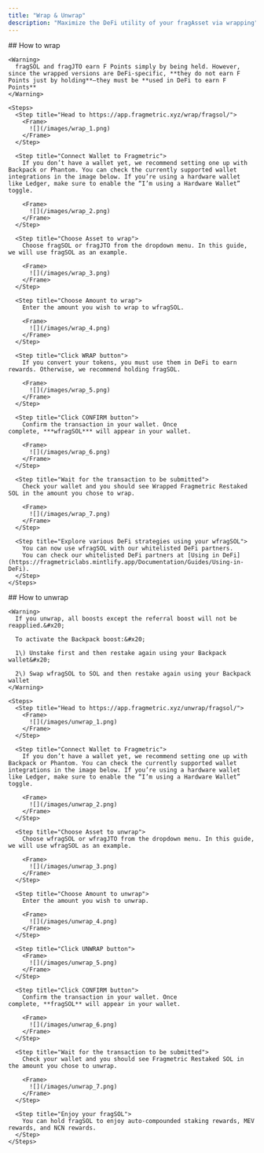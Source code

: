 ```yaml
---
title: "Wrap & Unwrap"
description: "Maximize the DeFi utility of your fragAsset via wrapping"
---
```


<Tabs>
  <Tab title="Wrap">
    ## How to wrap

    <Warning>
      fragSOL and fragJTO earn F Points simply by being held. However, since the wrapped versions are DeFi-specific, **they do not earn F Points just by holding**—they must be **used in DeFi to earn F Points**
    </Warning>

    <Steps>
      <Step title="Head to https://app.fragmetric.xyz/wrap/fragsol/">
        <Frame>
          ![](/images/wrap_1.png)
        </Frame>
      </Step>

      <Step title="Connect Wallet to Fragmetric">
        If you don’t have a wallet yet, we recommend setting one up with Backpack or Phantom. You can check the currently supported wallet integrations in the image below. If you’re using a hardware wallet like Ledger, make sure to enable the “I’m using a Hardware Wallet” toggle.

        <Frame>
          ![](/images/wrap_2.png)
        </Frame>
      </Step>

      <Step title="Choose Asset to wrap">
        Choose fragSOL or fragJTO from the dropdown menu. In this guide, we will use fragSOL as an example.

        <Frame>
          ![](/images/wrap_3.png)
        </Frame>
      </Step>

      <Step title="Choose Amount to wrap">
        Enter the amount you wish to wrap to wfragSOL.

        <Frame>
          ![](/images/wrap_4.png)
        </Frame>
      </Step>

      <Step title="Click WRAP button">
        If you convert your tokens, you must use them in DeFi to earn rewards. Otherwise, we recommend holding fragSOL.

        <Frame>
          ![](/images/wrap_5.png)
        </Frame>
      </Step>

      <Step title="Click CONFIRM button">
        Confirm the transaction in your wallet. Once complete, ***wfragSOL*** will appear in your wallet.

        <Frame>
          ![](/images/wrap_6.png)
        </Frame>
      </Step>

      <Step title="Wait for the transaction to be submitted">
        Check your wallet and you should see Wrapped Fragmetric Restaked SOL in the amount you chose to wrap.

        <Frame>
          ![](/images/wrap_7.png)
        </Frame>
      </Step>

      <Step title="Explore various DeFi strategies using your wfragSOL">
        You can now use wfragSOL with our whitelisted DeFi partners.
        You can check our whitelisted DeFi partners at [Using in DeFi](https://fragmetriclabs.mintlify.app/Documentation/Guides/Using-in-DeFi).
      </Step>
    </Steps>
  </Tab>

  <Tab title="Unwrap">
    ## How to unwrap

    <Warning>
      If you unwrap, all boosts except the referral boost will not be reapplied.&#x20;

      To activate the Backpack boost:&#x20;

      1\) Unstake first and then restake again using your Backpack wallet&#x20;

      2\) Swap wfragSOL to SOL and then restake again using your Backpack wallet
    </Warning>

    <Steps>
      <Step title="Head to https://app.fragmetric.xyz/unwrap/fragsol/">
        <Frame>
          ![](/images/unwrap_1.png)
        </Frame>
      </Step>

      <Step title="Connect Wallet to Fragmetric">
        If you don’t have a wallet yet, we recommend setting one up with Backpack or Phantom. You can check the currently supported wallet integrations in the image below. If you’re using a hardware wallet like Ledger, make sure to enable the “I’m using a Hardware Wallet” toggle.

        <Frame>
          ![](/images/unwrap_2.png)
        </Frame>
      </Step>

      <Step title="Choose Asset to unwrap">
        Choose wfragSOL or wfragJTO from the dropdown menu. In this guide, we will use wfragSOL as an example.

        <Frame>
          ![](/images/unwrap_3.png)
        </Frame>
      </Step>

      <Step title="Choose Amount to unwrap">
        Enter the amount you wish to unwrap.

        <Frame>
          ![](/images/unwrap_4.png)
        </Frame>
      </Step>

      <Step title="Click UNWRAP button">
        <Frame>
          ![](/images/unwrap_5.png)
        </Frame>
      </Step>

      <Step title="Click CONFIRM button">
        Confirm the transaction in your wallet. Once complete, **fragSOL** will appear in your wallet.

        <Frame>
          ![](/images/unwrap_6.png)
        </Frame>
      </Step>

      <Step title="Wait for the transaction to be submitted">
        Check your wallet and you should see Fragmetric Restaked SOL in the amount you chose to unwrap.

        <Frame>
          ![](/images/unwrap_7.png)
        </Frame>
      </Step>

      <Step title="Enjoy your fragSOL">
        You can hold fragSOL to enjoy auto-compounded staking rewards, MEV rewards, and NCN rewards.
      </Step>
    </Steps>
  </Tab>
</Tabs>